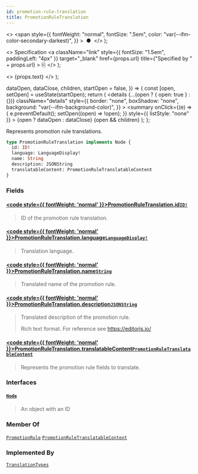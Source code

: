 ```yaml
---
id: promotion-rule-translation
title: PromotionRuleTranslation
---
```


  <>
    <span
      style={{
        fontWeight: "normal",
        fontSize: ".5em",
        color: "var(--ifm-color-secondary-darkest)",
      }}
    >
      &nbsp;●&nbsp;
    </span>
  </>
);

  <>
    Specification
    <a
      className="link"
      style={{ fontSize: "1.5em", paddingLeft: "4px" }}
      target="\_blank"
      href={props.url}
      title={"Specified by " + props.url}
    >
      ⎘
    </a>
  </>
);

  <>
    <span className={props.class}>{props.text}</span>
  </>
);


  dataOpen,
  dataClose,
  children,
  startOpen = false,
}) => {
  const [open, setOpen] = useState(startOpen);
  return (
    <details
      {...(open ? { open: true } : {})}
      className="details"
      style={{
        border: "none",
        boxShadow: "none",
        background: "var(--ifm-background-color)",
      }}
    >
      <summary
        onClick={(e) => {
          e.preventDefault();
          setOpen((open) => !open);
        }}
        style={{ listStyle: "none" }}
      >
        {open ? dataOpen : dataClose}
      </summary>
      {open && children}
    </details>
  );
};

Represents promotion rule translations.

<Badge text="Added in Saleor 3.17" class="secondary margin-bottom--sm" />

```graphql
type PromotionRuleTranslation implements Node {
  id: ID!
  language: LanguageDisplay!
  name: String
  description: JSONString
  translatableContent: PromotionRuleTranslatableContent
}
```

### Fields

#### [<code style={{ fontWeight: 'normal' }}>PromotionRuleTranslation.<b>id</b></code>](#)<Bullet />[`ID!`](../../../api-reference/miscellaneous/scalars/id) <Badge class="badge badge--secondary" text="non-null"/> <Badge class="badge badge--secondary" text="scalar"/> <Badge class="badge badge--secondary" text="miscellaneous"/>

> ID of the promotion rule translation.

#### [<code style={{ fontWeight: 'normal' }}>PromotionRuleTranslation.<b>language</b></code>](#)<Bullet />[`LanguageDisplay!`](../../../api-reference/miscellaneous/objects/language-display) <Badge class="badge badge--secondary" text="non-null"/> <Badge class="badge badge--secondary" text="object"/> <Badge class="badge badge--secondary" text="miscellaneous"/>

> Translation language.

#### [<code style={{ fontWeight: 'normal' }}>PromotionRuleTranslation.<b>name</b></code>](#)<Bullet />[`String`](../../../api-reference/miscellaneous/scalars/string) <Badge class="badge badge--secondary" text="scalar"/> <Badge class="badge badge--secondary" text="miscellaneous"/>

> Translated name of the promotion rule.

#### [<code style={{ fontWeight: 'normal' }}>PromotionRuleTranslation.<b>description</b></code>](#)<Bullet />[`JSONString`](../../../api-reference/miscellaneous/scalars/jsonstring) <Badge class="badge badge--secondary" text="scalar"/> <Badge class="badge badge--secondary" text="miscellaneous"/>

> Translated description of the promotion rule.
>
> Rich text format. For reference see https://editorjs.io/

#### [<code style={{ fontWeight: 'normal' }}>PromotionRuleTranslation.<b>translatableContent</b></code>](#)<Bullet />[`PromotionRuleTranslatableContent`](../../../api-reference/discounts/objects/promotion-rule-translatable-content) <Badge class="badge badge--secondary" text="object"/> <Badge class="badge badge--secondary" text="discounts"/>

> Represents the promotion rule fields to translate.
>
> <Badge text="Added in Saleor 3.14" class="secondary margin-bottom--sm" />

### Interfaces

#### [`Node`](../../../api-reference/miscellaneous/interfaces/node) <Badge class="badge badge--secondary" text="interface"/> <Badge class="badge badge--secondary" text="miscellaneous"/>

> An object with an ID

### Member Of

[`PromotionRule`](../../../api-reference/discounts/objects/promotion-rule) <Badge class="badge badge--secondary" text="object"/><Bullet />[`PromotionRuleTranslatableContent`](../../../api-reference/discounts/objects/promotion-rule-translatable-content) <Badge class="badge badge--secondary" text="object"/>

### Implemented By

[`TranslationTypes`](../../../api-reference/miscellaneous/unions/translation-types) <Badge class="badge badge--secondary" text="union"/>
